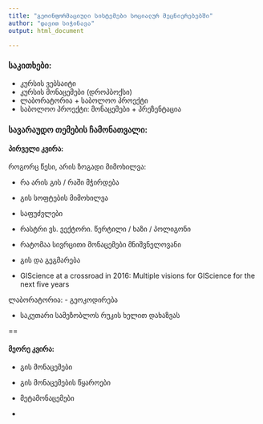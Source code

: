 ```yaml
---
title: "გეოინფორმაციული სისტემები სოციალურ მეცნიერებებში"
author: "დავით სიჭინავა"
output: html_document

---
```


### საკითხები:
- კურსის ვებსაიტი
- კურსის მონაცემები (დროპბოქსი)
- ლაბორატორია + საბოლოო პროექტი
- საბოლოო პროექტი: მონაცემები + პრეზენტაცია

### სავარაუდო თემების ჩამონათვალი:

#### პირველი კვირა:

როგორც წესი, არის ზოგადი მიმოხილვა:

- რა არის გის / რაში მჭირდება

- გის სოფტების მიმოხილვა

- საფუძვლები

- რასტრი ვს. ვექტორი. წერტილი / ხაზი / პოლიგონი

- რატომაა სივრცითი მონაცემები მნიშვნელოვანი

- გის და გეგმარება 

- GIScience at a crossroad in 2016: Multiple visions for GIScience
for the next five years
 

ლაბორატორია:
- გეოკოდირება

- საკუთარი სამეზობლოს რუკის ხელით დახაზვას

==

#### მეორე კვირა:

- გის მონაცემები

- გის მონაცემების წყაროები

- მეტამონაცემები

- 